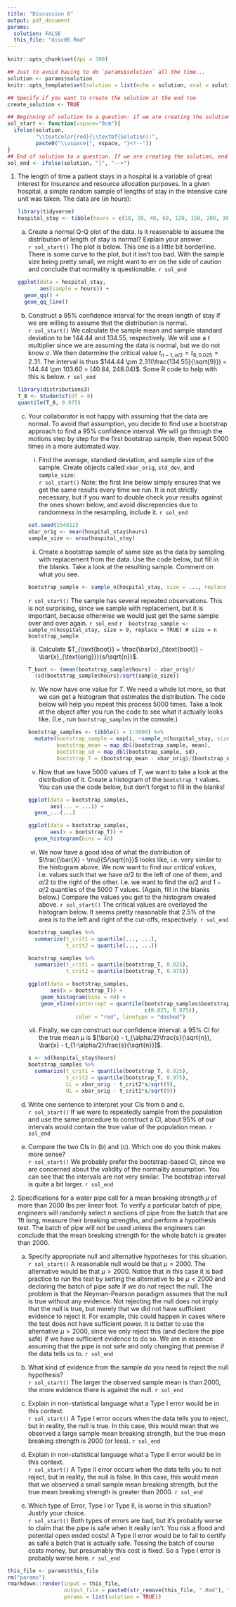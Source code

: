 ```yaml
---
title: "Discussion 6"
output: pdf_document
params:
  solution: FALSE
  this_file: "disc06.Rmd"
---
```


```r
knitr::opts_chunk$set(dpi = 300)

## Just to avoid having to do `params$solution` all the time...
solution <- params$solution
knitr::opts_template$set(solution = list(echo = solution, eval = solution))

## Specify if you want to create the solution at the end too
create_solution <- TRUE

## Beginning of solution to a question: if we are creating the solution, include bold "Solution", and make text color red. If not, then include "vspace", and start comment section. Specify how much space to leave for answers. (If discussion/homework 0. If exam, >0.)
sol_start <- function(vspace="0cm"){
  ifelse(solution, 
         "\\textcolor{red}{\\textbf{Solution}:", 
         paste0("\\vspace{", vspace, "}<!--"))
}
## End of solution to a question. If we are creating the solution, end \\textcolor{. Else, end comment.
sol_end <- ifelse(solution, "}", "-->")
```

1. The length of time a patient stays in a hospital is a variable of great interest for insurance and resource allocation purposes. In a given hospital, a simple random sample of lengths of stay in the intensive care unit was taken. The data are (in hours): 

    ```r
    library(tidyverse)
    hospital_stay <- tibble(hours = c(10, 20, 40, 60, 120, 150, 200, 300, 400))
    ```
    
    a. Create a normal Q-Q plot of the data. Is it reasonable to assume the distribution of length of stay is normal? Explain your answer.  
       `r sol_start()`
       The plot is below. This one is a little bit borderline. There is some curve to the plot, but it isn't too bad. With the sample size being pretty small, we might want to err on the side of caution and conclude that normality is questionable.
       `r sol_end`
       
    ```r
    ggplot(data = hospital_stay,
           aes(sample = hours)) +
      geom_qq() + 
      geom_qq_line()
    ```
    b. Construct a $95\%$ confidence interval for the mean length of stay if we are willing to assume that the distribution is normal.  
    `r sol_start()`
    We calculate the sample mean and sample standard deviation to be 144.44 and 134.55, respectively. We will use a $t$ multiplier since we are assuming the data is normal, but we do not know $\sigma$. We then determine the critical value $t_{n-1,\alpha/2} = t_{8,0.025} = 2.31$. The interval is thus $144.44 \pm 2.31(\frac{134.55}{\sqrt{9}}) = 144.44 \pm 103.60 = (40.84, 248.04)$. Some R code to help with this is below.
    `r sol_end`
    
    ```r
    library(distributions3)
    T_8 <- StudentsT(df = 8)
    quantile(T_8, 0.975)
    ```
    
    c. Your collaborator is not happy with assuming that the data are normal. To avoid that assumption, you decide to find use a bootstrap approach to find a 95\% confidence interval. We will go through the motions step by step for the first bootstrap sample, then repeat 5000 times in a more automated way. 
        i. Find the average, standard deviation, and sample size of the sample. Create objects called `xbar_orig`, `std_dev`, and `sample_size`:  
        `r sol_start()`
        Note: the first line below simply ensures that we get the same results every time we run. It is not strictly necessary, but if you want to double check your results against the ones shown below, and avoid discrepencies due to randomness in the resampling, include it. 
        `r sol_end`
        ```r
        set.seed(154812)
        xbar_orig <- mean(hospital_stay$hours)
        sample_size <- nrow(hospital_stay)
        ```
        ii. Create a bootstrap sample of same size as the data by sampling with replacement from the data. Use the code below, but fill in the blanks. Take a look at the resulting sample. Comment on what you see.  
        ```r
        bootstrap_sample <- sample_n(hospital_stay, size = ..., replace = ...)
        ```
        `r sol_start()`
        The sample has several repeated observations. This is not surprising, since we sample with replacement, but it is important, because otherwise we would just get the same sample over and over again.
        `r sol_end`
        ```r
        bootstrap_sample <- sample_n(hospital_stay, size = 9, replace = TRUE) # size = n
        bootstrap_sample
        ```
        iii. Calculate $T_{\text{boot}} = \frac{\bar{x}_{\text{boot}} - \bar{x}_{\text{orig}}}{s/\sqrt{n}}$.
        
        ```r
        T_boot <- (mean(bootstrap_sample$hours) - xbar_orig)/
          (sd(bootstrap_sample$hours)/sqrt(sample_size))
        ```
        iv. We now have one value for $T$. We need a whole lot more, so that we can get a histogram that estimates the distribution. The code below will help you repeat this process 5000 times. Take a look at the object after you run the code to see what it actually looks like. (I.e., run `bootstrap_samples` in the console.)
        
        ```r
        bootstrap_samples <- tibble(i = 1:5000) %>% 
          mutate(bootstrap_sample = map(i, ~sample_n(hospital_stay, size = 9, replace = TRUE)$hours),
                 bootstrap_mean = map_dbl(bootstrap_sample, mean),
                 bootstrap_sd = map_dbl(bootstrap_sample, sd),
                 bootstrap_T = (bootstrap_mean - xbar_orig)/(bootstrap_sd/sqrt(9)))
        ```
        v. Now that we have 5000 values of $T$, we want to take a look at the distribution of it. Create a histogram of the `bootstrap_T` values. You can use the code below, but don't forget to fill in the blanks!

        ```r
        ggplot(data = bootstrap_samples,
               aes(... = ...)) + 
          geom_...(...)
        ```
    
        ```r
        ggplot(data = bootstrap_samples,
               aes(x = bootstrap_T)) + 
          geom_histogram(bins = 40)
        ```
        vi. We now have a good idea of what the distribution of $\frac{\bar{X} - \mu}{S/\sqrt{n}}$ looks like, i.e. very similar to the histogram above. We now want to find our *critical values*, i.e. values such that we have $\alpha/2$ to the left of one of them, and $\alpha/2$ to the right of the other. I.e. we want to find the $\alpha/2$ and $1-\alpha/2$ quantiles of the 5000 $T$ values. (Again, fill in the blanks below.) Compare the values you get to the histogram created above. 
        `r sol_start()`
        The critical values are overlayed the histogram below. It seems pretty reasonable that $2.5\%$ of the area is to the left and right of the cut-offs, respectively. 
        `r sol_end`
        
        ```r
        bootstrap_samples %>% 
          summarize(t_crit1 = quantile(..., ...),
                    t_crit2 = quantile(..., ...))
        ```
    
        ```r
        bootstrap_samples %>% 
          summarize(t_crit1 = quantile(bootstrap_T, 0.025),
                    t_crit2 = quantile(bootstrap_T, 0.975))
                    
        ggplot(data = bootstrap_samples,
               aes(x = bootstrap_T)) + 
            geom_histogram(bins = 40) + 
            geom_vline(xintercept = quantile(bootstrap_samples$bootstrap_T, 
                                             c(0.025, 0.975)),
                       color = "red", linetype = "dashed")
        ```
        vii. Finally, we can construct our confidence interval: a $95\%$ CI for the true mean $\mu$ is $[\bar{x} - t_{\alpha/2}\frac{s}{\sqrt{n}}, \bar{x} - t_{1-\alpha/2}\frac{s}{\sqrt{n}}]$. 
        
        ```r
        s <- sd(hospital_stay$hours)
        bootstrap_samples %>% 
          summarize(t_crit1 = quantile(bootstrap_T, 0.025),
                    t_crit2 = quantile(bootstrap_T, 0.975),
                    LL = xbar_orig - t_crit2*s/sqrt(9),
                    UL = xbar_orig - t_crit1*s/sqrt(9))
        ```
        

    d.  Write one sentence to interpret your CIs from b and c.  
      `r sol_start()`
      If we were to repeatedly sample from the population and use the same procedure to construct a CI, about $95\%$ of our intervals would contain the true value of the population mean.
      `r sol_end`

    e. Compare the two CIs in (b) and (c). Which one do you think makes more sense?  
    `r sol_start()`
    We probably prefer the bootstrap-based CI, since we are concerned about the validity of the normality assumption. You can see that the intervals are not very similar. The bootstrap interval is quite a bit larger.
    `r sol_end`

2. Specifications for a water pipe call for a mean breaking strength $\mu$ of more than 2000 lbs per linear foot. To verify a particular batch of pipe, engineers will randomly select $n$ sections of pipe from the batch that are 1ft long, measure their breaking strengths, and perform a hypothesis test. The batch of pipe will not be used unless the engineers can conclude that the mean breaking strength for the whole batch is greater than 2000.

    a. Specify appropriate null and alternative hypotheses for this situation.  
    `r sol_start()`
    A reasonable null would be that $\mu = 2000$. The alternative would be that $\mu > 2000$. Notice that in this case it is bad practice to run the test by setting the alternative to be $\mu < 2000$ and declaring the batch of pipe safe if we do not reject the null. The problem is that the Neyman-Pearson paradigm assumes that the null is true without any evidence. Not rejecting the null does not imply that the null is true, but merely that we did not have sufficient evidence to reject it. For example, this could happen in cases where the test does not have sufficient power. It is better to use the alternative $\mu > 2000$, since we only reject this (and declare the pipe safe) if we have sufficient evidence to do so. We are in essence assuming that the pipe is not safe and only changing that premise if the data tells us to.
    `r sol_end`

    b. What kind of evidence from the sample do you need to reject the null hypothesis?  
    `r sol_start()`
    The larger the observed sample mean is than 2000, the more evidence there is against the null.
    `r sol_end`

    c. Explain in non-statistical language what a Type I error would be in this context.  
    `r sol_start()`
    A Type I error occurs when the data tells you to reject, but in reality, the null is true. In this case, this would mean that we observed a large sample mean breaking strength, but the true mean breaking strength is 2000 (or less).
    `r sol_end`

    d. Explain in non-statistical language what a Type II error would be in this context.  
    `r sol_start()`
    A Type II error occurs when the data tells you to not reject, but in reality, the null is false. In this case, this would mean that we observed a small sample mean breaking strength, but the true mean breaking strength is greater than 2000.
    `r sol_end`

    e. Which type of Error, Type I or Type II, is worse in this situation? Justify your choice.  
    `r sol_start()`
    Both types of errors are bad, but it's probably worse to claim that the pipe is safe when it really isn't. You risk a flood and potential open ended costs! A Type II error would be to fail to certify as safe a batch that is actually safe. Tossing the batch of course costs money, but presumably this cost is fixed. So a Type I error is probably worse here.
    `r sol_end`


```r
this_file <- params$this_file
rm("params")
rmarkdown::render(input = this_file, 
                  output_file = paste0(str_remove(this_file, ".Rmd"), "_solution"),
                  params = list(solution = TRUE))
```


